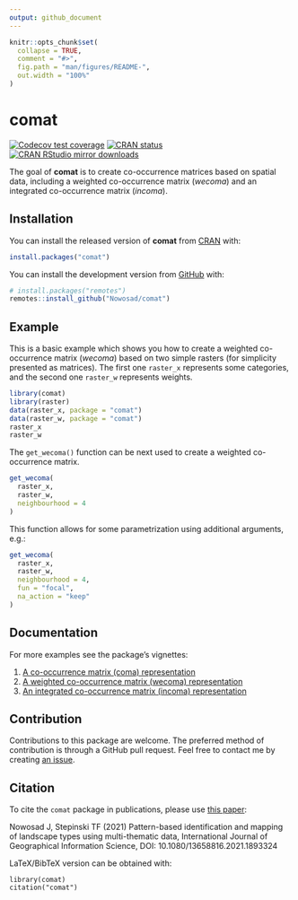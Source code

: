 ```yaml
---
output: github_document
---
```


<!-- README.md is generated from README.Rmd. Please edit that file -->

```r
knitr::opts_chunk$set(
  collapse = TRUE,
  comment = "#>",
  fig.path = "man/figures/README-",
  out.width = "100%"
)
```
# comat

<!-- badges: start -->
[![Codecov test coverage](https://codecov.io/gh/Nowosad/comat/branch/master/graph/badge.svg)](https://app.codecov.io/gh/Nowosad/comat?branch=master)
[![CRAN status](https://www.r-pkg.org/badges/version/comat)](https://CRAN.R-project.org/package=comat)
[![CRAN RStudio mirror downloads](http://cranlogs.r-pkg.org/badges/comat)](https://cran.r-project.org/package=comat)
<!-- badges: end -->

The goal of **comat** is to create co-occurrence matrices based on spatial data, including a weighted co-occurrence matrix (*wecoma*) and an integrated co-occurrence matrix (*incoma*).

## Installation

You can install the released version of **comat** from [CRAN](https://CRAN.R-project.org) with:

``` r
install.packages("comat")
```

You can install the development version from [GitHub](https://github.com/) with:

``` r
# install.packages("remotes")
remotes::install_github("Nowosad/comat")
```
## Example

This is a basic example which shows you how to create a weighted co-occurrence matrix (*wecoma*) based on two simple rasters (for simplicity presented as matrices). 
The first one `raster_x` represents some categories, and the second one `raster_w` represents weights.

```r
library(comat)
library(raster)
data(raster_x, package = "comat")
data(raster_w, package = "comat")
raster_x
raster_w
```

The `get_wecoma()` function can be next used to create a weighted co-occurrence matrix.

```r
get_wecoma(
  raster_x,
  raster_w,
  neighbourhood = 4
)
```

This function allows for some parametrization using additional arguments, e.g.:

```r
get_wecoma(
  raster_x,
  raster_w,
  neighbourhood = 4,
  fun = "focal",
  na_action = "keep"
)
```

## Documentation

For more examples see the package's vignettes:

1. [A co-occurrence matrix (coma) representation](https://jakubnowosad.com/comat/articles/coma.html)
2. [A weighted co-occurrence matrix (wecoma) representation](https://jakubnowosad.com/comat/articles/wecoma.html)
3. [An integrated co-occurrence matrix (incoma) representation](https://jakubnowosad.com/comat/articles/incoma.html)

## Contribution

Contributions to this package are welcome.
The preferred method of contribution is through a GitHub pull request. 
Feel free to contact me by creating [an issue](https://github.com/Nowosad/comat/issues). 

## Citation

To cite the `comat` package in publications, please use [this paper](https://doi.org/10.1016/j.apgeog.2020.102239):

Nowosad J, Stepinski TF (2021) Pattern-based identification and mapping of landscape
  types using multi-thematic data, International Journal of Geographical Information
  Science, DOI: 10.1080/13658816.2021.1893324 

LaTeX/BibTeX version can be obtained with:

```
library(comat)
citation("comat")
```
